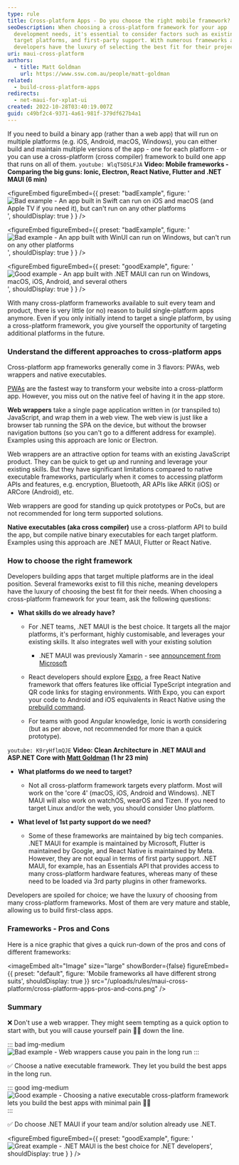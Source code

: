 ```yaml
---
type: rule
title: Cross-platform Apps - Do you choose the right mobile framework?
seoDescription: When choosing a cross-platform framework for your app
  development needs, it's essential to consider factors such as existing skills,
  target platforms, and first-party support. With numerous frameworks available,
  developers have the luxury of selecting the best fit for their projects.
uri: maui-cross-platform
authors:
  - title: Matt Goldman
    url: https://www.ssw.com.au/people/matt-goldman
related:
  - build-cross-platform-apps
redirects:
  - net-maui-for-xplat-ui
created: 2022-10-28T03:40:19.007Z
guid: c49bf2c4-9371-4a61-981f-379df627b4a1
---
```

If you need to build a binary app (rather than a web app) that will run on multiple platforms (e.g. iOS, Android, macOS, Windows), you can either build and maintain multiple versions of the app - one for each platform - or you can use a cross-platform (cross compiler) framework to build one app that runs on all of them.
`youtube: WlqTSOSLFJA`
**Video: Mobile frameworks - Comparing the big guns: Ionic, Electron, React Native, Flutter and .NET MAUI (6 min)**

<figureEmbed figureEmbed={{
  preset: "badExample",
  figure: '![Bad example - An app built in Swift can run on iOS and macOS (and Apple TV if you need it), but can\'t run on any other platforms](tutorial-develop-apps-ios_2x.png)',
  shouldDisplay: true
} } />


<figureEmbed figureEmbed={{
  preset: "badExample",
  figure: '![Bad example - An app built with WinUI can run on Windows, but can\'t run on any other platforms](winui3-addnewitem.png)',
  shouldDisplay: true
} } />


<figureEmbed figureEmbed={{
  preset: "goodExample",
  figure: '![Good example - An app built with .NET MAUI can run on Windows, macOS, iOS, Android, and several others](single_project.png)',
  shouldDisplay: true
} } />


With many cross-platform frameworks available to suit every team and product, there is very little (or no) reason to build single-platform apps anymore. Even if you only initially intend to target a single platform, by using a cross-platform framework, you give yourself the opportunity of targeting additional platforms in the future.

### Understand the different approaches to cross-platform apps

Cross-platform app frameworks generally come in 3 flavors: PWAs, web wrappers and native executables.

[PWAs](/progressive-web-app) are the fastest way to transform your website into a cross-platform app. However, you miss out on the native feel of having it in the app store.

**Web wrappers** take a single page application written in (or transpiled to) JavaScript, and wrap them in a web view. The web view is just like a browser tab running the SPA on the device, but without the browser navigation buttons (so you can't go to a different address for example). Examples using this approach are Ionic or Electron.

Web wrappers are an attractive option for teams with an existing JavaScript product. They can be quick to get up and running and leverage your existing skills. But they have significant limitations compared to native executable frameworks, particularly when it comes to accessing platform APIs and features, e.g. encryption, Bluetooth, AR APIs like ARKit (iOS) or ARCore (Android), etc.

Web wrappers are good for standing up quick prototypes or PoCs, but are not recommended for long term supported solutions.

**Native executables (aka cross compiler)** use a cross-platform API to build the app, but compile native binary executables for each target platform. Examples using this approach are .NET MAUI, Flutter or React Native.

### How to choose the right framework

Developers building apps that target multiple platforms are in the ideal position. Several frameworks exist to fill this niche, meaning developers have the luxury of choosing the best fit for their needs. When choosing a cross-platform framework for your team, ask the following questions:

* **What skills do we already have?**

  * For .NET teams, .NET MAUI is the best choice. It targets all the major platforms, it's performant, highly customisable, and leverages your existing skills. It also integrates well with your existing solution
    * .NET MAUI was previously Xamarin - see [announcement from Microsoft](https://dotnet.microsoft.com/en-us/platform/support/policy/xamarin)

  * React developers should explore [Expo](https://docs.expo.dev/), a free React Native framework that offers features like official TypeScript integration and QR code links for staging environments.
    With Expo, you can export your code to Android and iOS equivalents in React Native using the [prebuild command](https://docs.expo.dev/workflow/continuous-native-generation/#usage).
  * For teams with good Angular knowledge, Ionic is worth considering (but as per above, not recommended for more than a quick prototype).

`youtube: K9ryHflmQJE`
**Video: Clean Architecture in .NET MAUI and ASP.NET Core with [Matt Goldman](https://www.ssw.com.au/people/matt-goldman) (1 hr 23 min)**

* **What platforms do we need to target?**
  * Not all cross-platform framework targets every platform. Most will work on the 'core 4' (macOS, iOS, Android and Windows). .NET MAUI will also work on watchOS, wearOS and Tizen. If you need to target Linux and/or the web, you should consider Uno platform.


* **What level of 1st party support do we need?**

  * Some of these frameworks are maintained by big tech companies. .NET MAUI for example is maintained by Microsoft, Flutter is maintained by Google, and React Native is maintained by Meta. However, they are not equal in terms of first party support. .NET MAUI, for example, has an Essentials API that provides access to many cross-platform hardware features, whereas many of these need to be loaded via 3rd party plugins in other frameworks.

Developers are spoiled for choice; we have the luxury of choosing from many cross-platform frameworks. Most of them are very mature and stable, allowing us to build first-class apps.

### Frameworks - Pros and Cons

Here is a nice graphic that gives a quick run-down of the pros and cons of different frameworks:


<imageEmbed
  alt="Image"
  size="large"
  showBorder={false}
  figureEmbed={{
    preset: "default",
    figure: 'Mobile frameworks all have different strong suits',
    shouldDisplay: true
  }}
  src="/uploads/rules/maui-cross-platform/cross-platform-apps-pros-and-cons.png"
/>

### Summary

❌ Don't use a web wrapper. They might seem tempting as a quick option to start with, but you will cause yourself pain 👎🏻 down the line.

::: bad img-medium
![Bad example - Web wrappers cause you pain in the long run](1200px-Ionic-logo-landscape.svg.png)
:::

✅ Choose a native executable framework. They let you build the best apps in the long run.

::: good img-medium
![Good example - Choosing a native executable cross-platform framework lets you build the best apps with minimal pain 👍🏻](xplat-native.png)
:::

✅ Do choose .NET MAUI if your team and/or solution already use .NET.

<figureEmbed figureEmbed={{
  preset: "goodExample",
  figure: '![Great example - .NET MAUI is the best choice for .NET developers](maui-sln.png)',
  shouldDisplay: true
} } />

